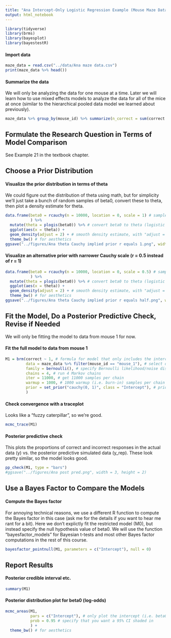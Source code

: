 ```yaml
---
title: "Ana Intercept-Only Logistic Regression Example (Mouse Maze Data)"
output: html_notebook
---
```


```r
library(tidyverse)
library(brms)
library(bayesplot)
library(bayestestR)
```

#### Import data
```r
maze_data = read.csv("../data/Ana maze data.csv")
print(maze_data %>% head())
```

#### Summarize the data
We will only be analyzing the data for one mouse at a time. Later we will learn how to use mixed effects models to analyze the data for all of the mice at once (similar to the hierarchical pooled data model we learned about previously).
```r
maze_data %>% group_by(mouse_id) %>% summarize(n_correct = sum(correct == "yes"), prop_correct = sum(correct == "yes")/10)
```
## Formulate the Research Question in Terms of Model Comparison
See Example 21 in the textbook chapter.

## Choose a Prior Distribution

#### Visualize the prior distribution in terms of theta
We could figure out the distribution of theta using math, but for simplicity we'll just take a bunch of random samples of beta0, convert these to theta, then plot a density estimate for theta.
```r
data.frame(beta0 = rcauchy(n = 10000, location = 0, scale = 1) # sample beta0 from the Cauchy prior with scale 1
           ) %>%
  mutate(theta = plogis(beta0)) %>% # convert beta0 to theta (logistic function)
  ggplot(aes(x = theta)) +
  geom_density(adjust = 2) + # smooth density estimate, with "adjust = 2" making it look smoother
  theme_bw() # for aesthetics
ggsave("../figures/Ana theta Cauchy implied prior r equals 1.png", width = 3, height = 2)
```

#### Visualize an alternative prior with narrower Cauchy scale (r = 0.5 instead of r = 1)
```r
data.frame(beta0 = rcauchy(n = 10000, location = 0, scale = 0.5) # sample beta0 from the Cauchy prior with scale 0.5
           ) %>%
  mutate(theta = plogis(beta0)) %>% # convert beta0 to theta (logistic function)
  ggplot(aes(x = theta)) +
  geom_density(adjust = 2) + # smooth density estimate, with "adjust = 2" making it look smoother
  theme_bw() # for aesthetics
ggsave("../figures/Ana theta Cauchy implied prior r equals half.png", width = 3, height = 2)
```

## Fit the Model, Do a Posterior Predictive Check, Revise if Needed
We will only be fitting the model to data from mouse 1 for now.

#### Fit the full model to data from mouse 1
```r
M1 = brm(correct ~ 1, # formula for model that only includes the intercept
         data = maze_data %>% filter(mouse_id == "mouse_1"), # select data from only the first mouse
         family = bernoulli(), # specify Bernoulli likelihood/noise distribution
         chains = 4, # run 4 Markov chains
         iter = 11000, # get 11000 samples per chain
         warmup = 1000, # 1000 warmup (i.e. burn-in) samples per chain
         prior = set_prior("cauchy(0, 1)", class = "Intercept"), # prior distribution on the intercept, i.e. beta0)
         )
```

#### Check convergence with a traceplot
Looks like a "fuzzy caterpillar", so we're good.
```r
mcmc_trace(M1)
```

#### Posterior predictive check
This plots the proportions of correct and incorrect responses in the actual data (y) vs. the posterior predictive simulated data (y_rep). These look pretty similar, so the model looks good.
```r
pp_check(M1, type = "bars")
#ggsave("../figures/Ana post pred.png", width = 3, height = 2)
```

## Use a Bayes Factor to Compare the Models

#### Compute the Bayes factor
For annoying technical reasons, we use a different R function to compute the Bayes factor in this case (ask me for the details if you want to hear me rant for a bit). Here we don't explictly fit the restricted model (M0), but instead specify the null hypothesis value of beta0. We will use the function "bayesfactor_models" for Bayesian t-tests and most other Bayes factor computations in the rest of this course.
```r
bayesfactor_pointnull(M1, parameters = c("Intercept"), null = 0)
```
## Report Results

#### Posterior credible interval etc.
```r
summary(M1)
```

#### Posterior distribution plot for beta0 (log-odds)
```r
mcmc_areas(M1, 
           pars = c("Intercept"), # only plot the intercept (i.e. beta0)
           prob = 0.95 # specify that you want a 95% CI shaded in
           ) + 
  theme_bw() # for aesthetics
```
